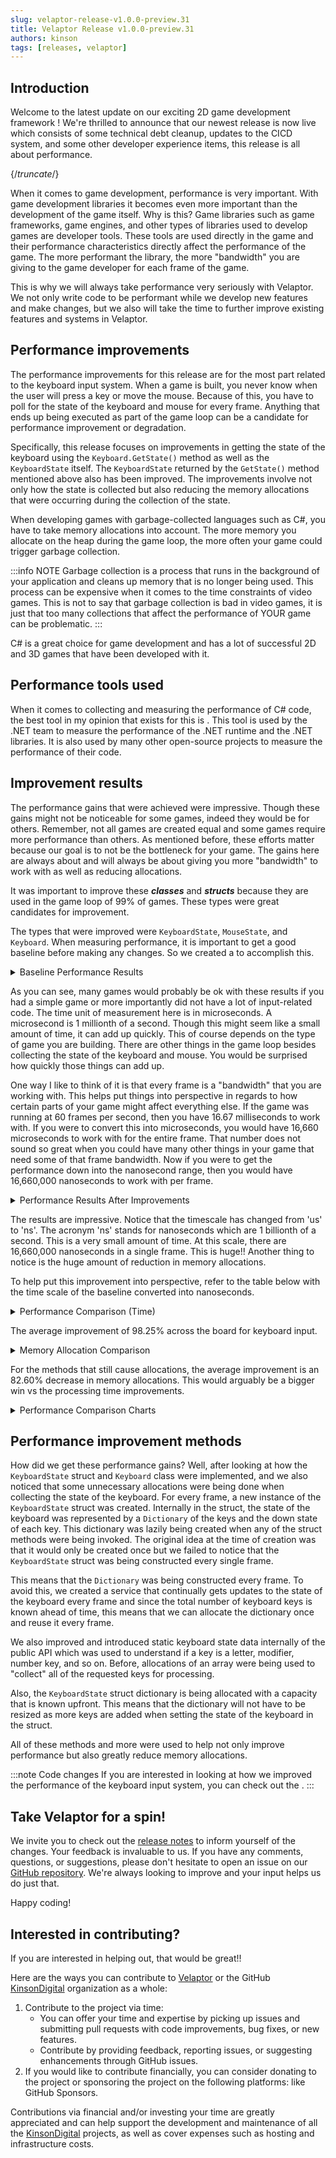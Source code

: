 ```yaml
---
slug: velaptor-release-v1.0.0-preview.31
title: Velaptor Release v1.0.0-preview.31
authors: kinson
tags: [releases, velaptor]
---
```




## <span class="color-section">Introduction</span>

Welcome to the latest update on our exciting 2D game development framework <URL link='https://github.com/KinsonDigital/Velaptor' text='Velaptor'/>!
We're thrilled to announce that our newest release is now live which consists of some technical debt cleanup, updates to the CICD
system, and some other developer experience items, this release is all about performance.


{/*truncate*/}

When it comes to game development, performance is very important. With game development libraries it becomes even more
important than the development of the game itself. Why is this?  Game libraries such as game frameworks,
game engines, and other types of libraries used to develop games are developer tools. These tools are used directly in
the game and their performance characteristics directly affect the performance of the game. The more performant the library,
the more "bandwidth" you are giving to the game developer for each frame of the game.

This is why we will always take performance very seriously with Velaptor. We not only write code to be performant while
we develop new features and make changes, but we also will take the time to further improve existing features and systems
in Velaptor.


## <span class="color-section">Performance improvements</span>

The performance improvements for this release are for the most part related to the keyboard input system.
When a game is built, you never know when the user will press a key or move the mouse. Because of this, you have to poll
for the state of the keyboard and mouse for every frame. Anything that ends up being executed as part of the game loop
can be a candidate for performance improvement or degradation.

Specifically, this release focuses on improvements in getting the state of the keyboard using the `Keyboard.GetState()`
method as well as the `KeyboardState` itself. The `KeyboardState` returned by the `GetState()` method mentioned above
also has been improved. The improvements involve not only how the state is collected but also reducing the memory
allocations that were occurring during the collection of the state.

When developing games with garbage-collected languages such as C#, you have to take memory allocations into account.
The more memory you allocate on the heap during the game loop, the more often your game could trigger garbage collection.

:::info NOTE
Garbage collection is a process that runs in the background of your application and cleans up memory that is no longer
being used. This process can be expensive when it comes to the time constraints of video games. This is not to say that
garbage collection is bad in video games, it is just that too many collections that affect the performance of YOUR game can
be problematic.
:::

C# is a great choice for game development and has a lot of successful 2D and 3D games that have been developed with it.


## <span class="color-section">Performance tools used</span>

When it comes to collecting and measuring the performance of C# code, the best tool in my opinion that exists for this is
<URL link='https://github.com/dotnet/BenchmarkDotNet' text='BenchmarkDotNet'/>. This tool is used by the .NET team to
measure the performance of the .NET runtime and the .NET libraries. It is also used by many other open-source projects
to measure the performance of their code.


## <span class="color-section">Improvement results</span>

The performance gains that were achieved were impressive. Though these gains might not be noticeable for some games, indeed
they would be for others. Remember, not all games are created equal and some games require more performance than others. As
mentioned before, these efforts matter because our goal is to not be the bottleneck for your game. The gains here are always
about and will always be about giving you more "bandwidth" to work with as well as reducing allocations.

It was important to improve these _**classes**_ and _**structs**_ because they are used in the game loop of 99% of games.
These types were great candidates for improvement.

The types that were improved were `KeyboardState`, `MouseState`, and `Keyboard`. When measuring performance, it is important to
get a good baseline before making any changes. So we created a <URL link="https://github.com/KinsonDigital/Velaptor/tree/preview/Performance/KeyboardPerf" text="performance project"/>
to accomplish this.

<details closed>
<summary>
Baseline Performance Results
</summary>

These are the baseline results for the `KeyboardState` and `Keyboard` types.

| Method                                  | Mean     | Memory Allocations |
|---------------------------------------- |---------:|-------------------:|
| KeyboardState.IsKeyDown                 | 1.965 us |             8.2 KB |
| KeyboardState.IsKeyUp                   | 1.971 us |             8.2 KB |
| KeyboardState.SetKeyState               | 2.042 us |             8.2 KB |
| KeyboardState.KeyToChar                 | 1.980 us |            8.25 KB |
| KeyboardState.GetDownKeys               | 2.136 us |            8.23 KB |
| KeyboardState.AnyAltKeysDown            | 2.054 us |             8.2 KB |
| KeyboardState.AnyCtrlKeysDown           | 2.100 us |             8.2 KB |
| KeyboardState.AnyShiftKeysDown          | 2.571 us |             8.2 KB |
| KeyboardState.AnyNumpadNumberKeysDown   | 2.061 us |            8.23 KB |
| KeyboardState.AnyStandardNumberKeysDown | 1.985 us |            8.23 KB |
| KeyboardState.IsLeftAltKeyDown          | 1.684 us |             8.2 KB |
| KeyboardState.IsLeftCtrlKeyDown         | 1.969 us |             8.2 KB |
| KeyboardState.IsLeftShiftKeyDown        | 1.940 us |             8.2 KB |
| KeyboardState.IsRightAltKeyDown         | 1.894 us |             8.2 KB |
| KeyboardState.IsRightCtrlKeyDown        | 1.966 us |             8.2 KB |
| KeyboardState.IsRightShiftKeyDown       | 1.933 us |             8.2 KB |
| Keyboard.GetState                       | 3.230 us |             8.2 KB |
</details>


As you can see, many games would probably be ok with these results if you had a simple game or more importantly did not have 
a lot of input-related code. The time unit of measurement here is in microseconds. A microsecond is 1 millionth of a second.
Though this might seem like a small amount of time, it can add up quickly. This of course depends on the type of game you are
building. There are other things in the game loop besides collecting the state of the keyboard and mouse.
You would be surprised how quickly those things can add up.

One way I like to think of it is that every frame is a "bandwidth" that you are working with. This helps put things into perspective
in regards to how certain parts of your game might affect everything else. If the game was running at 60 frames per second,
then you have 16.67 milliseconds to work with. If you were to convert this into microseconds, you would have 16,660 microseconds
to work with for the entire frame. That number does not sound so great when you could have many other things in your game
that need some of that frame bandwidth. Now if you were to get the performance down into the nanosecond range, then you would
have 16,660,000 nanoseconds to work with per frame.

<details closed>
<summary>
Performance Results After Improvements
</summary>

Here are the results after all of the improvements were made.

| Method                                  | Mean       | Allocated |
|---------------------------------------- |-----------:|----------:|
| KeyboardState.IsKeyDown                 |   2.926 ns |         - |
| KeyboardState.IsKeyUp                   |   2.570 ns |         - |
| KeyboardState.SetKeyState               |   3.417 ns |         - |
| KeyboardState.KeyToChar                 |   7.785 ns |         - |
| KeyboardState.GetDownKeys               | 128.989 ns |     104 B |
| KeyboardState.AnyAltKeysDown            |   4.244 ns |         - |
| KeyboardState.AnyCtrlKeysDown           |   4.240 ns |         - |
| KeyboardState.AnyShiftKeysDown          |   4.302 ns |         - |
| KeyboardState.AnyNumpadNumberKeysDown   |  17.443 ns |         - |
| KeyboardState.AnyStandardNumberKeysDown |  21.220 ns |         - |
| KeyboardState.IsLeftAltKeyDown          |   2.119 ns |         - |
| KeyboardState.IsLeftCtrlKeyDown         |   2.161 ns |         - |
| KeyboardState.IsLeftShiftKeyDown        |   2.128 ns |         - |
| KeyboardState.IsRightAltKeyDown         |   2.140 ns |         - |
| KeyboardState.IsRightCtrlKeyDown        |   2.210 ns |         - |
| KeyboardState.IsRightShiftKeyDown       |   2.188 ns |         - |
| Keyboard.GetState                       | 591.791 ns |    2752 B |
</details>

The results are impressive. Notice that the timescale has changed from 'us' to 'ns'. The acronym 'ns' stands for nanoseconds which
are 1 billionth of a second. This is a very small amount of time. At this scale, there are 16,660,000 nanoseconds in a
single frame. This is huge!!  Another thing to notice is the huge amount of reduction in memory allocations.

To help put this improvement into perspective, refer to the table below with the time scale of the baseline
converted into nanoseconds.

<details closed>
<summary>
Performance Comparison (Time)
</summary>

Processing time comparison before and after the improvements.

| Method                                  | Time Before | Time After | Perf Improvement |
|----------------------------------------:|------------:|-----------:|-----------------:|
| KeyboardState.IsKeyDown                 |     2042 ns |   2.926 ns |           99.83% |
| KeyboardState.IsKeyUp                   |     2164 ns |   2.570 ns |           97.63% |
| KeyboardState.SetKeyState               |     2136 ns |   3.417 ns |           93.96% |
| KeyboardState.KeyToChar                 |     2061 ns |   7.785 ns |           99.15% |
| KeyboardState.GetDownKeys               |     1965 ns | 128.989 ns |           99.85% |
| KeyboardState.AnyAltKeysDown            |     1971 ns |   4.244 ns |           99.87% |
| KeyboardState.AnyCtrlKeysDown           |     1980 ns |   4.240 ns |           99.61% |
| KeyboardState.AnyShiftKeysDown          |     2054 ns |   4.302 ns |           99.79% |
| KeyboardState.AnyNumpadNumberKeysDown   |     2100 ns |  17.443 ns |           99.80% |
| KeyboardState.AnyStandardNumberKeysDown |     2571 ns |  21.220 ns |           99.83% |
| KeyboardState.IsLeftAltKeyDown          |     1684 ns |   2.119 ns |           99.87% |
| KeyboardState.IsLeftCtrlKeyDown         |     1969 ns |   2.161 ns |           99.89% |
| KeyboardState.IsLeftShiftKeyDown        |     1940 ns |   2.128 ns |           99.89% |
| KeyboardState.IsRightAltKeyDown         |     1894 ns |   2.140 ns |           99.89% |
| KeyboardState.IsRightCtrlKeyDown        |     1966 ns |   2.210 ns |           99.89% |
| KeyboardState.IsRightShiftKeyDown       |     1933 ns |   2.188 ns |           99.89% |
| Keyboard.GetState                       |     3230 ns | 591.791 ns |           81.68% |
</details>

The average improvement of 98.25% across the board for keyboard input.

<details closed>
<summary>
Memory Allocation Comparison
</summary>

Memory allocation comparison before and after the improvements.

|  Method                                 | Before  | After   |
|----------------------------------------:|--------:|--------:|
| KeyboardState.IsKeyDown                 |  8.2 KB |     0 B |
| KeyboardState.IsKeyUp                   |  8.2 KB |     0 B |
| KeyboardState.SetKeyState               |  8.2 KB |     0 B |
| KeyboardState.KeyToChar                 | 8.25 KB |     0 B |
| KeyboardState.GetDownKeys               | 8.23 KB |   104 B |
| KeyboardState.AnyAltKeysDown            |  8.2 KB |     0 B |
| KeyboardState.AnyCtrlKeysDown           |  8.2 KB |     0 B |
| KeyboardState.AnyShiftKeysDown          |  8.2 KB |     0 B |
| KeyboardState.AnyNumpadNumberKeysDown   | 8.23 KB |     0 B |
| KeyboardState.AnyStandardNumberKeysDown | 8.23 KB |     0 B |
| KeyboardState.IsLeftAltKeyDown          |  8.2 KB |     0 B |
| KeyboardState.IsLeftCtrlKeyDown         |  8.2 KB |     0 B |
| KeyboardState.IsLeftShiftKeyDown        |  8.2 KB |     0 B |
| KeyboardState.IsRightAltKeyDown         |  8.2 KB |     0 B |
| KeyboardState.IsRightCtrlKeyDown        |  8.2 KB |     0 B |
| KeyboardState.IsRightShiftKeyDown       |  8.2 KB |     0 B |
| Keyboard.GetState                       |  8.2 KB |  2752 B |
</details>

For the methods that still cause allocations, the average improvement is an 82.60% decrease in memory allocations.
This would arguably be a bigger win vs the processing time improvements.

<details closed>
<summary>
Performance Comparison Charts
</summary>

These charts show the values in number form above each bar.  The performance
improvement is so great that the majority of the green bars do not visibly
register on the char.

![perf-chart-1](./images/keyboardstate-perf-improvements-1.svg)
![perf-chart-2](./images/keyboardstate-perf-improvements-2.svg)
![perf-chart-3](./images/keyboardstate-perf-improvements-3.svg)

</details>


## <span class="color-section">Performance improvement methods</span>

How did we get these performance gains?  Well, after looking at how the `KeyboardState`
struct and `Keyboard` class were implemented, and we also noticed that some unnecessary
allocations were being done when collecting the state of the keyboard.  For every frame,
a new instance of the `KeyboardState` struct was created.  Internally in the
struct, the state of the keyboard was represented by a `Dictionary` of the keys
and the down state of each key.  This dictionary was lazily being created when any of the struct
methods were being invoked.  The original idea at the time of creation was that it would
only be created once but we failed to notice that the `KeyboardState` struct was being
constructed every single frame.

This means that the `Dictionary` was being constructed every frame.  To avoid this,
we created a service that continually gets updates to the state of the keyboard every frame
and since the total number of keyboard keys is known ahead of time, this means that we can
allocate the dictionary once and reuse it every frame.

We also improved and introduced static keyboard state data internally of the public API
which was used to understand if a key is a letter, modifier, number key, and so on.  Before,
allocations of an array were being used to "collect" all of the requested keys for processing.

Also, the `KeyboardState` struct dictionary is being allocated with a capacity that is known
upfront.  This means that the dictionary will not have to be resized as more keys are added
when setting the state of the keyboard in the struct.

All of these methods and more were used to help not only improve performance but also greatly
reduce memory allocations.


:::note Code changes
If you are interested in looking at how we improved the performance of the keyboard input system,
you can check out the <URL link="https://github.com/KinsonDigital/Velaptor/pull/849" text=" pull request here"/>.
:::


## <span class="color-section">Take Velaptor for a spin!</span>

We invite you to check out the [release notes](https://github.com/KinsonDigital/Velaptor/releases/tag/v1.0.0-preview.31)
to inform yourself of the changes. Your feedback is invaluable to us. If you have any comments, questions, or suggestions,
please don't hesitate to open an issue on our [GitHub repository](https://github.com/KinsonDigital/Velaptor/issues/new/choose).
We're always looking to improve and your input helps us do just that.

Happy coding!


## <span class="color-section">Interested in contributing?</span>

If you are interested in helping out, that would be great!!

Here are the ways you can contribute to [Velaptor](https://github.com/KinsonDigital/Velaptor) or the GitHub
[KinsonDigital](https://github.com/KinsonDigital) organization as a whole:

1. Contribute to the project via time:
    - You can offer your time and expertise by picking up issues and submitting pull requests
 with code improvements, bug fixes, or new features.
    - Contribute by providing feedback, reporting issues, or suggesting enhancements through GitHub issues.
2. If you would like to contribute financially, you can consider donating to the project or
sponsoring the project on the following platforms:
    like GitHub Sponsors.
    
    
Contributions via financial and/or investing your time are greatly appreciated and can help support the 
development and maintenance of all the [KinsonDigital](https://github.com/KinsonDigital) projects, as well
as cover expenses such as hosting and infrastructure costs.
